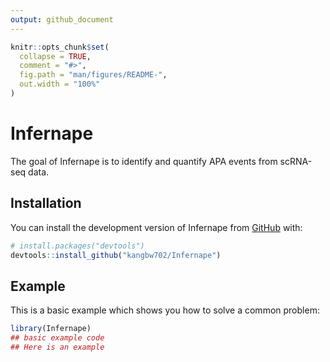 ```yaml
---
output: github_document
---
```


<!-- README.md is generated from README.Rmd. Please edit that file -->

```r
knitr::opts_chunk$set(
  collapse = TRUE,
  comment = "#>",
  fig.path = "man/figures/README-",
  out.width = "100%"
)
```

# Infernape

<!-- badges: start -->
<!-- badges: end -->

The goal of Infernape is to identify and quantify APA events from scRNA-seq data.

## Installation

You can install the development version of Infernape from [GitHub](https://github.com/) with:

``` r
# install.packages("devtools")
devtools::install_github("kangbw702/Infernape")
```

## Example

This is a basic example which shows you how to solve a common problem:

```r
library(Infernape)
## basic example code
## Here is an example
```

<!-- What is special about using `README.Rmd` instead of just `README.md`? You can include R chunks like so: -->

<!-- ```{r cars} -->
<!-- summary(cars) -->
<!-- ``` -->

<!-- You'll still need to render `README.Rmd` regularly, to keep `README.md` up-to-date. `devtools::build_readme()` is handy for this. You could also use GitHub Actions to re-render `README.Rmd` every time you push. An example workflow can be found here: <https://github.com/r-lib/actions/tree/v1/examples>. -->
